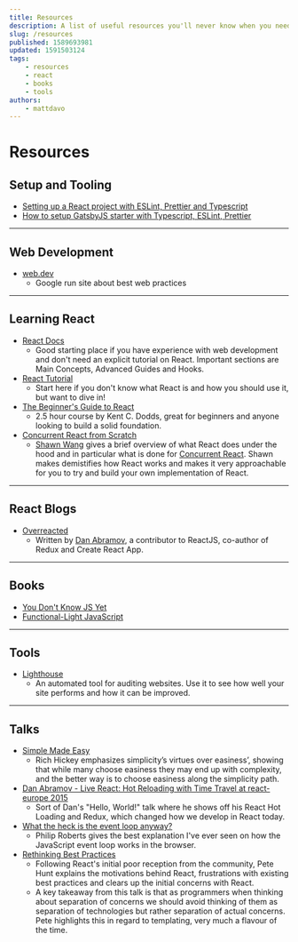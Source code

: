 ```yaml
---
title: Resources
description: A list of useful resources you'll never know when you need.
slug: /resources
published: 1589693981
updated: 1591503124
tags:
    - resources
    - react
    - books
    - tools
authors:
    - mattdavo
---
```


# Resources

## Setup and Tooling

-   [Setting up a React project with ESLint, Prettier and Typescript](https://www.robertcooper.me/using-eslint-and-prettier-in-a-typescript-project)
-   [How to setup GatsbyJS starter with Typescript, ESLint, Prettier](https://dev.to/speshov/how-to-setup-gatsbyjs-starter-with-typescript-eslint-prettier-4jh3)

---

## Web Development

-   [web.dev](https://web.dev/)
    -   Google run site about best web practices

---

## Learning React

-   [React Docs](https://reactjs.org/docs/getting-started.html)
    -   Good starting place if you have experience with web development and don't need an explicit tutorial on React. Important sections are Main Concepts, Advanced Guides and Hooks.
-   [React Tutorial](https://reactjs.org/tutorial/tutorial.html)
    -   Start here if you don't know what React is and how you should use it, but want to dive in!
-   [The Beginner's Guide to React](https://egghead.io/courses/the-beginner-s-guide-to-react)
    -   2.5 hour course by Kent C. Dodds, great for beginners and anyone looking to build a solid foundation.
-   [Concurrent React from Scratch](https://egghead.io/lessons/react-eggheadtalks-concurrent-react-from-scratch)
    -   [Shawn Wang](https://twitter.com/swyx) gives a brief overview of what React does under the hood and in particular what is done for [Concurrent React](https://reactjs.org/docs/concurrent-mode-intro.html). Shawn makes demistifies how React works and makes it very approachable for you to try and build your own implementation of React.

---

## React Blogs

-   [Overreacted](https://overreacted.io/)
    -   Written by [Dan Abramov](https://mobile.twitter.com/dan_abramov), a contributor to ReactJS, co-author of Redux and Create React App.

---

## Books

-   [You Don't Know JS Yet](http://youdontknowjs.com/)
-   [Functional-Light JavaScript](https://github.com/getify/Functional-Light-JS)

---

## Tools

-   [Lighthouse](https://developers.google.com/web/tools/lighthouse/#devtools)
    -   An automated tool for auditing websites. Use it to see how well your site performs and how it can be improved.

---

## Talks

-   [Simple Made Easy](https://www.infoq.com/presentations/Simple-Made-Easy/)
    -   Rich Hickey emphasizes simplicity’s virtues over easiness’, showing that while many choose easiness they may end up with complexity, and the better way is to choose easiness along the simplicity path.
-   [Dan Abramov - Live React: Hot Reloading with Time Travel at react-europe 2015](https://www.youtube.com/watch?v=xsSnOQynTHs)
    -   Sort of Dan's "Hello, World!" talk where he shows off his React Hot Loading and Redux, which changed how we develop in React today.
-   [What the heck is the event loop anyway?](https://www.youtube.com/watch?v=8aGhZQkoFbQ)
    -   Philip Roberts gives the best explanation I've ever seen on how the JavaScript event loop works in the browser.
-   [Rethinking Best Practices](https://youtu.be/x7cQ3mrcKaY)
    -   Following React's initial poor reception from the community, Pete Hunt explains the motivations behind React, frustrations with existing best practices and clears up the initial concerns with React.
    -   A key takeaway from this talk is that as programmers when thinking about separation of concerns we should avoid thinking of them as separation of technologies but rather separation of actual concerns. Pete highlights this in regard to templating, very much a flavour of the time.
